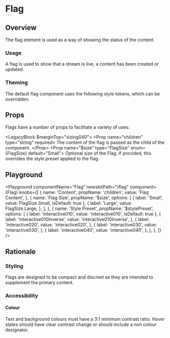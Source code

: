 

# Flag

## Overview

The flag element is used as a way of showing the status of the content.

### Usage

A flag is used to show that a stream is live, a content has been created or updated.

### Theming

The default flag component uses the following style tokens, which can be overridden:

## Props

Flags have a number of props to facilitate a variety of uses:

<LegacyBlock $marginTop="sizing040">
  <Prop name="children" type="string" required>
    The content of the flag is passed as the child of the component.
  </Prop>
  <Prop name="$size" type="FlagSize" enum={FlagSize} default="Small">
    Optional size of the Flag.
  </Prop>
  <Prop name="$stylePreset" type="string" default="interactive070">
    If provided, this overrides the style preset applied to the flag.
  </Prop>
</LegacyBlock>

## Playground

<Playground
  componentName="Flag"
  newskitPath="/flag"
  component={Flag}
  knobs={[
    {
      name: 'Content',
      propName: 'children',
      value: 'Flag Content',
    },
    {
      name: 'Flag Size',
      propName: '$size',
      options: [
        {
          label: 'Small',
          value: FlagSize.Small,
          isDefault: true
        },
        {
          label: 'Large',
          value: FlagSize.Large,
        },
      ],
    },
    {
      name: 'Style Preset',
      propName: '$stylePreset',
      options: [
        {
          label: 'interactive010',
          value: 'interactive010',
          isDefault: true
        },
        {
          label: 'interactive010Inverse',
          value: 'interactive010Inverse',
        },
        {
          label: 'interactive020',
          value: 'interactive020',
        },
        {
          label: 'interactive030',
          value: 'interactive030',
        },
        {
          label: 'interactive040',
          value: 'interactive040',
        },
      ],
    },
  ]}
/>

## Rationale

### Styling

Flags are designed to be compact and discreet as they are intended to supplement the primary content.


### Accessibility

#### Colour

Text and background colours must have a 3:1 minimum contrast ratio.
Hover states should have clear contrast change or should include a non colour designator.

